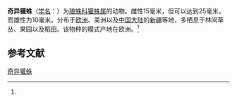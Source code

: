{{Speciesbox
| name = 奇异獾蛛
| status = 
| status_system = 
| image = Trochosa.ruricola.-.lindsey.jpg
| genus = Trochosa
| species = ruricola
| authority = (Degeer, 1778)<ref name='id13941'>{{cite web| url =http://www.bioinfo.cn/db05/BjdwSpecies.php?action=view&id=13941| title =奇异獾蛛| work =《中国动物物种编目数据库》| publisher =中国科学院微生物研究所| author =中国科学院动物研究所| accessdate =2009-04-28| deadurl =yes| archiveurl =https://web.archive.org/web/20160305053245/http://www.bioinfo.cn/db05/BjdwSpecies.php?action=view&id=13941| archivedate =2016-03-05}}</ref>
}}

'''奇异獾蛛'''（[[学名|学名]]：{{lang|la|'''''Trochosa ruricola'''''}}）为[[狼蛛科|狼蛛科]][[獾蛛属|獾蛛属]]的动物。雌性15毫米，但可以达到25毫米，而雄性为10毫米。分布于[[欧洲|欧洲]]、美洲以及[[中国大陆|中国大陆]]的[[新疆|新疆]]等地，多栖息于林间草丛、果园以及稻田。该物种的模式产地在欧洲。<ref name='id13941'/>

== 参考文献 ==
{{reflist}}

{{Wikispecies|Trochosa ruricola}}
{{Taxonbar|from=Q1758094}}

[[Category:獾蛛属|奇异獾蛛]]


{{蜘蛛小作品}}